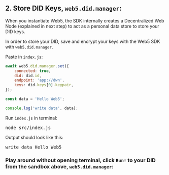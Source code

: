 ## 2. Store DID Keys, `web5.did.manager`:

When you instantiate Web5, the SDK internally creates a Decentralized Web Node (explained in next step) to act as a personal data store to store your DID keys.

In order to store your DID, save and encrypt your keys with the Web5 SDK with `web5.did.manager`.

Paste in `index.js`:
```js
await web5.did.manager.set({
    connected: true,
    did: did.id,
    endpoint: 'app://dwn',
    keys: did.keys[0].keypair,
});

const data = 'Hello Web5';

console.log('write data', data);
```

Run `index.js` in terminal:
<pre>node src/index.js</pre>

Output should look like this:
<pre>write data Hello Web5</pre>

### Play around without opening terminal, click `Run!` to  your DID from the sandbox above, `web5.did.manager`: